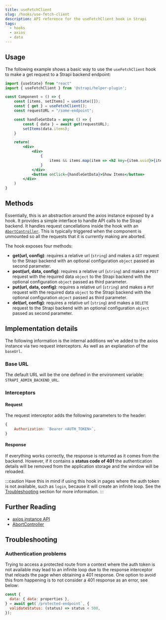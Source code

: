 ```yaml
---
title: useFetchClient
slug: /hooks/use-fetch-client
description: API reference for the useFetchClient hook in Strapi
tags:
  - hooks
  - axios
  - data
---
```


## Usage

The following example shows a basic way to use the `useFetchClient` hook to make a get request to a Strapi backend endpoint:

```jsx
import {useState} from "react"
import { useFetchClient } from '@strapi/helper-plugin';

const Component = () => {
    const [items, setItems] = useState([]);
    const { get } = useFetchClient();
    const requestURL = "/some-endpoint";

    const handleGetData = async () => {
        const { data } = await get(requestURL);
        setItems(data.items);
    }

    return(
        <div>
            <div>
                {
                    items && items.map(item => <h2 key={item.uuid}>{item.name}</h2>))
                }
            </div>
            <button onClick={handleGetData}>Show Items</button>
        </div>
    )
}
```

## Methods

Essentially, this is an abstraction around the axios instance exposed by a hook. It provides a simple interface to handle API calls to the Strapi backend.
It handles request cancellations inside the hook with an [`AbortController`](https://developer.mozilla.org/en-US/docs/Web/API/AbortController). This is typically triggered when the component is unmounted so all the requests that it is currently making are aborted.

The hook exposes four methods:

- **get(url, config)**: requires a relative url (`string`) and makes a `GET` request to the Strapi backend with an optional configuration `object` passed as second parameter.
- **post(url, data, config)**: requires a relative url (`string`) and makes a `POST` request with the required data `object` to the Strapi backend with the optional configuration `object` passed as third parameter.
- **put(url, data, config)**: requires a relative url (`string`) and makes a `PUT` request with the required data `object` to the Strapi backend with the optional configuration `object` passed as third parameter.
- **del(url, config)**: requires a relative url (`string`) and makes a `DELETE` request to the Strapi backend with an optional configuration `object` passed as second parameter.

## Implementation details

The following information is the internal additions we've added to the axios instance via two request interceptors. As well as an explanation of the `baseUrl`.

### Base URL

The default URL will be the one defined in the environment variable: `STRAPI_ADMIN_BACKEND_URL`.

### Interceptors

#### Request

The request interceptor adds the following parameters to the header:

```js
{
    Authorization: `Bearer <AUTH_TOKEN>`,
}
```

#### Response

If everything works correctly, the response is returned as it comes from the backend. However, if it contains a **status code of 401** the authentication details will be removed from
the application storage and the window will be reloaded.

:::caution
Have this in mind if using this hook in pages where the auth token is not available, such as `login`, because it will create an infinite loop. See the [Troubleshooting](#troubleshooting) section for more information.
:::

## Further Reading

- [axios instance API](https://axios-http.com/docs/instance)
- [AbortController](https://axios-http.com/docs/cancellation)

## Troubleshooting

### Authentication problems

Trying to access a protected route from a context where the auth token is not available may lead to an infinite loop due to the response interceptor that
reloads the page when obtaining a 401 response. One option to avoid this from happening is to not consider a 401 response as an error, see below:

```js
const {
  data: { data: properties },
} = await get(`/protected-endpoint`, {
  validateStatus: (status) => status < 500,
});
```

